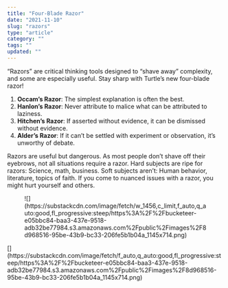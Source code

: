 ```yaml
---
title: "Four-Blade Razor"
date: "2021-11-10"
slug: "razors"
type: "article"
category: ""
tags: ""
updated: ""
---
```


“Razors” are critical thinking tools designed to “shave away” complexity, and some are especially useful. Stay sharp with Turtle’s new four-blade razor!

1. **Occam’s Razor**: The simplest explanation is often the best.
2. **Hanlon’s Razor**: Never attribute to malice what can be attributed to laziness.
3. **Hitchen’s Razor**: If asserted without evidence, it can be dismissed without evidence.
4. **Alder’s Razor**: If it can’t be settled with experiment or observation, it’s unworthy of debate.

Razors are useful but dangerous. As most people don’t shave off their eyebrows, not all situations require a razor. Hard subjects are ripe for razors: Science, math, business. Soft subjects aren’t: Human behavior, literature, topics of faith. If you come to nuanced issues with a razor, you might hurt yourself and others.

<figure class="wp-block-image">![](https://substackcdn.com/image/fetch/w_1456,c_limit,f_auto,q_auto:good,fl_progressive:steep/https%3A%2F%2Fbucketeer-e05bbc84-baa3-437e-9518-adb32be77984.s3.amazonaws.com%2Fpublic%2Fimages%2F8d968516-95be-43b9-bc33-206fe5b1b04a_1145x714.png)</figure>[](https://substackcdn.com/image/fetch/f_auto,q_auto:good,fl_progressive:steep/https%3A%2F%2Fbucketeer-e05bbc84-baa3-437e-9518-adb32be77984.s3.amazonaws.com%2Fpublic%2Fimages%2F8d968516-95be-43b9-bc33-206fe5b1b04a_1145x714.png)